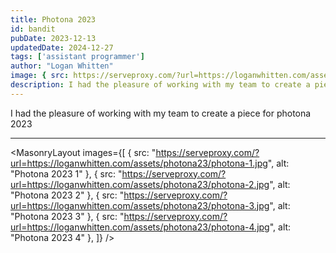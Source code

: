 ```yaml
---
title: Photona 2023
id: bandit
pubDate: 2023-12-13
updatedDate: 2024-12-27
tags: ['assistant programmer']
author: "Logan Whitten"
image: { src: https://serveproxy.com/?url=https://loganwhitten.com/assets/photona23/photona-1.jpg, alt: Photona 2023, positionx: 30%, positiony: 20%}
description: I had the pleasure of working with my team to create a piece for photona 2023
---
```


I had the pleasure of working with my team to create a piece for photona 2023

---

<MasonryLayout images={[
    { src: "https://serveproxy.com/?url=https://loganwhitten.com/assets/photona23/photona-1.jpg", alt: "Photona 2023 1" },
    { src: "https://serveproxy.com/?url=https://loganwhitten.com/assets/photona23/photona-2.jpg", alt: "Photona 2023 2" },
    { src: "https://serveproxy.com/?url=https://loganwhitten.com/assets/photona23/photona-3.jpg", alt: "Photona 2023 3" },
    { src: "https://serveproxy.com/?url=https://loganwhitten.com/assets/photona23/photona-4.jpg", alt: "Photona 2023 4" },
]} />
